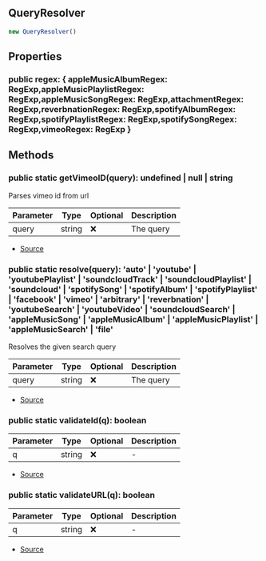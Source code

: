 ## QueryResolver

```typescript
new QueryResolver()
```

## Properties
### public  regex: \{ appleMusicAlbumRegex: RegExp,appleMusicPlaylistRegex: RegExp,appleMusicSongRegex: RegExp,attachmentRegex: RegExp,reverbnationRegex: RegExp,spotifyAlbumRegex: RegExp,spotifyPlaylistRegex: RegExp,spotifySongRegex: RegExp,vimeoRegex: RegExp }

## Methods
### public static getVimeoID(query): undefined \| null \| string
Parses vimeo id from url




| Parameter | Type | Optional | Description |
| ----------- | ----------- | ----------- | ----------- |
| query | string | ❌ | The query |


- [Source](https://github.com/Androz2091/discord-player/blob/e6e6eb7/packages/discord-player/src/utils/QueryResolver.ts#L71)
### public static resolve(query): 'auto' \| 'youtube' \| 'youtubePlaylist' \| 'soundcloudTrack' \| 'soundcloudPlaylist' \| 'soundcloud' \| 'spotifySong' \| 'spotifyAlbum' \| 'spotifyPlaylist' \| 'facebook' \| 'vimeo' \| 'arbitrary' \| 'reverbnation' \| 'youtubeSearch' \| 'youtubeVideo' \| 'soundcloudSearch' \| 'appleMusicSong' \| 'appleMusicAlbum' \| 'appleMusicPlaylist' \| 'appleMusicSearch' \| 'file'
Resolves the given search query




| Parameter | Type | Optional | Description |
| ----------- | ----------- | ----------- | ----------- |
| query | string | ❌ | The query |


- [Source](https://github.com/Androz2091/discord-player/blob/e6e6eb7/packages/discord-player/src/utils/QueryResolver.ts#L44)
### public static validateId(q): boolean
| Parameter | Type | Optional | Description |
| ----------- | ----------- | ----------- | ----------- |
| q | string | ❌ | - |


- [Source](https://github.com/Androz2091/discord-player/blob/e6e6eb7/packages/discord-player/src/utils/QueryResolver.ts#L80)
### public static validateURL(q): boolean
| Parameter | Type | Optional | Description |
| ----------- | ----------- | ----------- | ----------- |
| q | string | ❌ | - |


- [Source](https://github.com/Androz2091/discord-player/blob/e6e6eb7/packages/discord-player/src/utils/QueryResolver.ts#L84)
